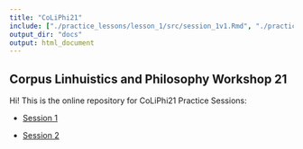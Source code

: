```yaml
---
title: "CoLiPhi21"
include: ["./practice_lessons/lesson_1/src/session_1v1.Rmd", "./practice_lessons/lesson_2/src/session_2v1.Rmd"]
output_dir: "docs"
output: html_document
---
```


## Corpus Linhuistics and Philosophy Workshop 21

Hi! This is the online repository for CoLiPhi21 Practice Sessions:

- [Session 1](./practice_lessons/lesson_1/src/session_1v1.html)

- [Session 2](./practice_lessons/lesson_2/src/session_2v1.Rmd)